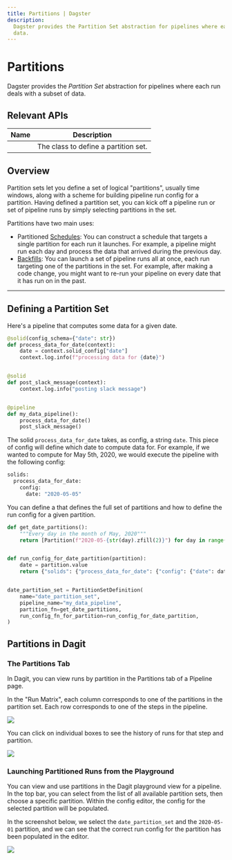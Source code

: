```yaml
---
title: Partitions | Dagster
description:
  Dagster provides the Partition Set abstraction for pipelines where each run deals with a subset of
  data.
---
```


# Partitions

Dagster provides the _Partition Set_ abstraction for pipelines where each run deals with a subset of
data.

## Relevant APIs

| Name                                         | Description                          |
| -------------------------------------------- | ------------------------------------ |
| <PyObject object="PartitionSetDefinition" /> | The class to define a partition set. |

## Overview

Partition sets let you define a set of logical "partitions", usually time windows, along with a scheme for building
pipeline run config for a partition. Having defined a partition set, you can kick off a pipeline run or set of
pipeline runs by simply selecting partitions in the set.

Partitions have two main uses:

- Partitioned [Schedules](/concepts/partitions-schedules-sensors/schedules): You can construct a schedule
  that targets a single partition for each run it launches. For example, a pipeline might run each day and
  process the data that arrived during the previous day.
- [Backfills](/concepts/partitions-schedules-sensors/backfill): You can launch a set of pipeline runs
  all at once, each run targeting one of the partitions in the set. For example, after making a code change,
  you might want to re-run your pipeline on every date that it has run on in the past.

---

## Defining a Partition Set

Here's a pipeline that computes some data for a given date.

```python file=/concepts/partitions_schedules_sensors/pipeline.py startafter=start_pipeline_marker_1 endbefore=end_pipeline_marker_1
@solid(config_schema={"date": str})
def process_data_for_date(context):
    date = context.solid_config["date"]
    context.log.info(f"processing data for {date}")


@solid
def post_slack_message(context):
    context.log.info("posting slack message")


@pipeline
def my_data_pipeline():
    process_data_for_date()
    post_slack_message()
```

The solid `process_data_for_date` takes, as config, a string `date`. This piece of config will
define which date to compute data for. For example, if we wanted to compute for May 5th, 2020,
we would execute the pipeline with the following config:

```python file=/concepts/partitions_schedules_sensors/config.yaml
solids:
  process_data_for_date:
    config:
      date: "2020-05-05"
```

You can define a <PyObject module="dagster" object="PartitionSetDefinition"/> that defines the full set of
partitions and how to define the run config for a given partition.

```python file=/concepts/partitions_schedules_sensors/partition_definition.py startafter=start_def endbefore=end_def
def get_date_partitions():
    """Every day in the month of May, 2020"""
    return [Partition(f"2020-05-{str(day).zfill(2)}") for day in range(1, 32)]


def run_config_for_date_partition(partition):
    date = partition.value
    return {"solids": {"process_data_for_date": {"config": {"date": date}}}}


date_partition_set = PartitionSetDefinition(
    name="date_partition_set",
    pipeline_name="my_data_pipeline",
    partition_fn=get_date_partitions,
    run_config_fn_for_partition=run_config_for_date_partition,
)
```

## Partitions in Dagit

### The Partitions Tab

In Dagit, you can view runs by partition in the Partitions tab of a Pipeline page.

In the "Run Matrix", each column corresponds to one of the partitions in the partition set. Each row corresponds to one
of the steps in the pipeline.

<!-- This was generated with:
    * `dagit -f repo.py` inside docs_snippet/concepts/partitions_schedules_sensors/ directory
    * Navigating to the partitions page for `my_data_pipeline`
-->

<img src="/images/concepts/partitions-schedules-sensors/partitions-page.png" />

<!-- ![Partitions Tab](/images/concepts/partitions-schedules-sensors/partitions-page.png) -->

You can click on individual boxes to see the history of runs for that step and partition.

<!-- ![Partition Step Modal](/images/concepts/partitions-schedules-sensors/partition-step-modal.png) -->

<img src="/images/concepts/partitions-schedules-sensors/partitions-step-modal.png" />

### Launching Partitioned Runs from the Playground

You can view and use partitions in the Dagit playground view for a pipeline. In the top bar, you can
select from the list of all available partition sets, then choose a specific partition.
Within the config editor, the config for the selected partition will be populated.

In the screenshot below, we select the `date_partition_set` and the `2020-05-01` partition, and we can see that
the correct run config for the partition has been populated in the editor.

<!-- ![Partitions in Dagit Playground](/images/concepts/partitions-schedules-sensors/partitions-playground.png) -->

<img src="/images/concepts/partitions-schedules-sensors/partitions-playground.png" />
